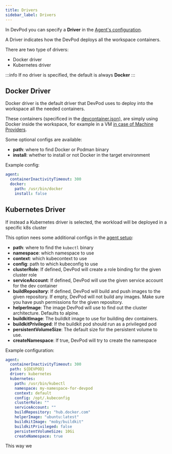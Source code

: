 ```yaml
---
title: Drivers
sidebar_label: Drivers
---
```


In DevPod you can specify a **Driver** in the [Agent's configuration](./agent.mdx).

A Driver indicates how the DevPod deploys all the workspace containers.

There are two type of drivers:

- Docker driver
- Kubernetes driver

:::info
If no driver is specified, the default is always **Docker**
:::

## Docker Driver

Docker driver is the default driver that DevPod uses to deploy into the workspace
all the needed containers.

These containers (specificed in the [devcontainer.json](../developing-in-workspaces/devcontainer-json.mdx)),
are simply using Docker inside the workspace, for example in a VM [in case of Machine Providers](../managing-providers/what-are-providers.mdx).

Some optional configs are available:

- **path**: where to find Docker or Podman binary
- **install**: whether to install or not Docker in the target environment

Example config:

```yaml
agent:
  containerInactivityTimeout: 300
  docker:
    path: /usr/bin/docker
    install: false
```

## Kubernetes Driver

If instead a Kubernetes driver is selected, the workload will be deployed in
a specific k8s cluster

This option nees some additional configs in the [agent setup](./agent.mdx):

- **path**: where to find the `kubectl` binary
- **namespace**: which namespace to use
- **context**: which kubecontext to use
- **config**: path to which kubeconfig to use
- **clusterRole**: If defined, DevPod will create a role binding for the given cluster role
- **serviceAccount**: If defined, DevPod will use the given service account for the dev container
- **buildRepository**: If defined, DevPod will build and push images to the given repository. If empty, DevPod will not build any images. Make sure you have push permissions for the given repository.
- **helperImage**: The image DevPod will use to find out the cluster architecture. Defaults to alpine.
- **buildkitImage**: The buildkit image to use for building dev containers.
- **buildkitPrivileged**: If the buildkit pod should run as a privileged pod
- **persistentVolumeSize**: The default size for the persistent volume to use.
- **createNamespace**: If true, DevPod will try to create the namespace


Example configuration:

```yaml
agent:
  containerInactivityTimeout: 300
  path: ${DEVPOD}
  driver: kubernetes
  kubernetes:
    path: /usr/bin/kubectl
    namespace: my-namespace-for-devpod
    context: default
    config: /opt/.kubeconfig
    clusterRole: ""
    serviceAccount: ""
    buildRepository: "hub.docker.com"
    helperImage: "ubuntu:latest"
    buildkitImage: "moby/buildkit"
    buildkitPrivileged: false
    persistentVolumeSize: 10Gi
    createNamespace: true
```

This way we 
